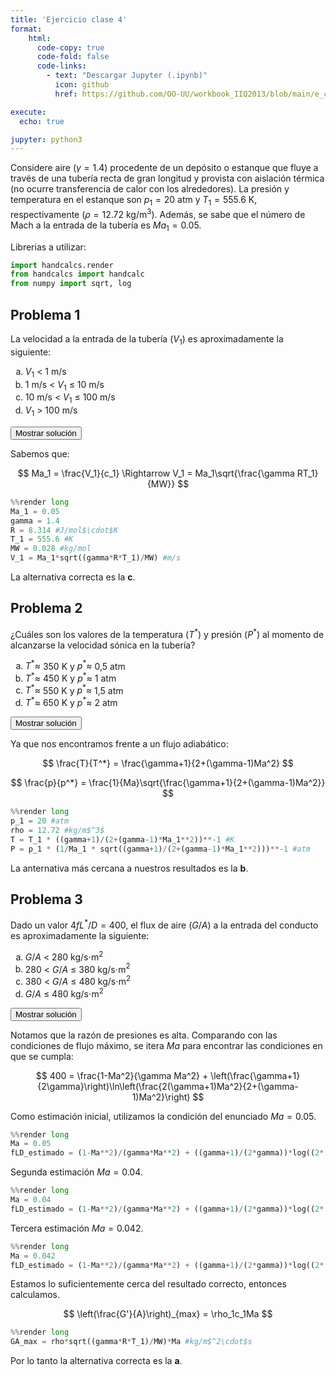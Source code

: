 ```yaml
---
title: 'Ejercicio clase 4'
format:
    html: 
      code-copy: true
      code-fold: false
      code-links: 
        - text: "Descargar Jupyter (.ipynb)"
          icon: github
          href: https://github.com/OO-UU/workbook_IIQ2013/blob/main/e_clase/jupyter/IIQ2013_C4.ipynb

execute: 
  echo: true

jupyter: python3
---
```



Considere aire ($\gamma = 1.4$) procedente de un depósito o estanque que fluye a través de una tubería recta de gran longitud y provista con aislación térmica (no ocurre transferencia de calor con los alrededores). La presión y temperatura en el estanque son $p_1 = 20~\text{atm}$ y $T_1 = 555.6~\text{K}$, respectivamente ($\rho = 12.72 \text{~kg/m}^3$). Además, se sabe que el número de Mach a la entrada de la tubería es $Ma_1 = 0.05$.

Librerias a utilizar:

```python
import handcalcs.render
from handcalcs import handcalc
from numpy import sqrt, log
```

## Problema 1

La velocidad a la entrada de la tubería ($V_1$) es aproximadamente la siguiente:

(a) $V_1$ < 1 m/s \
(b) 1 m/s < $V_1$ ≤ 10 m/s \
(c) 10 m/s < $V_1$ ≤ 100 m/s \
(d) $V_1$ > 100 m/s

<button class="btn btn-success" data-bs-toggle="collapse" href="#ec_2-1-sol" aria-expanded="false">Mostrar solución</button>

::: {#ec_2-1-sol .collapse .multi-collapse}

Sabemos que:

$$
Ma_1 = \frac{V_1}{c_1} \Rightarrow V_1 = Ma_1\sqrt{\frac{\gamma RT_1}{MW}}
$$

```python
%%render long
Ma_1 = 0.05
gamma = 1.4
R = 8.314 #J/mol$\cdot$K
T_1 = 555.6 #K
MW = 0.028 #kg/mol
V_1 = Ma_1*sqrt((gamma*R*T_1)/MW) #m/s
```

La alternativa correcta es la **c**.

:::

## Problema 2

¿Cuáles son los valores de la temperatura ($T^*$) y presión ($P^*$) al momento de alcanzarse la velocidad sónica en la tubería?

(a) $T^* \approx$ 350 K y $p^* \approx$ 0,5 atm \
(b) $T^* \approx$ 450 K y $p^* \approx$ 1 atm \
(c) $T^* \approx$ 550 K y $p^* \approx$ 1,5 atm \
(d) $T^* \approx$ 650 K y $p^* \approx$ 2 atm

<button class="btn btn-success" data-bs-toggle="collapse" href="#ec_2-1-sol" aria-expanded="false">Mostrar solución</button>

::: {#ec_2-1-sol .collapse .multi-collapse}

Ya que nos encontramos frente a un flujo adiabático:

$$
\frac{T}{T^*} = \frac{\gamma+1}{2+(\gamma-1)Ma^2}
$$

$$
\frac{p}{p^*} = \frac{1}{Ma}\sqrt{\frac{\gamma+1}{2+(\gamma-1)Ma^2}}
$$

```python
%%render long
p_1 = 20 #atm
rho = 12.72 #kg/m$^3$
T = T_1 * ((gamma+1)/(2+(gamma-1)*Ma_1**2))**-1 #K
P = p_1 * (1/Ma_1 * sqrt((gamma+1)/(2+(gamma-1)*Ma_1**2)))**-1 #atm
```

La anternativa más cercana a nuestros resultados es la **b**.

:::

## Problema 3

Dado un valor $4 f L^*/D = 400$, el flux de aire ($G/A$) a la entrada del conducto es aproximadamente la siguiente:

(a) $G/A$ < 280 kg/s$\cdot$m$^2$ \
(b) 280 < $G/A$ ≤ 380 kg/s$\cdot$m$^2$ \
(c) 380 < $G/A$ ≤ 480 kg/s$\cdot$m$^2$ \
(d) $G/A$ ≤ 480 kg/s$\cdot$m$^2$

<button class="btn btn-success" data-bs-toggle="collapse" href="#ec_2-1-sol" aria-expanded="false">Mostrar solución</button>

::: {#ec_2-1-sol .collapse .multi-collapse}

Notamos que la razón de presiones es alta. Comparando con las condiciones de flujo máximo, se itera $Ma$ para encontrar las condiciones en que se cumpla:

$$
400 = \frac{1-Ma^2}{\gamma Ma^2} + \left(\frac{\gamma+1}{2\gamma}\right)\ln\left(\frac{2(\gamma+1)Ma^2}{2+(\gamma-1)Ma^2}\right)
$$

Como estimación inicial, utilizamos la condición del enunciado $Ma = 0.05$.

```python
%%render long
Ma = 0.05
fLD_estimado = (1-Ma**2)/(gamma*Ma**2) + ((gamma+1)/(2*gamma))*log((2*(gamma+1)*Ma**2)/(2+(gamma-1)*Ma**2))
```

Segunda estimación $Ma = 0.04$.

```python
%%render long
Ma = 0.04
fLD_estimado = (1-Ma**2)/(gamma*Ma**2) + ((gamma+1)/(2*gamma))*log((2*(gamma+1)*Ma**2)/(2+(gamma-1)*Ma**2))
```

Tercera estimación $Ma = 0.042$.

```python
%%render long
Ma = 0.042
fLD_estimado = (1-Ma**2)/(gamma*Ma**2) + ((gamma+1)/(2*gamma))*log((2*(gamma+1)*Ma**2)/(2+(gamma-1)*Ma**2))
```

Estamos lo suficientemente cerca del resultado correcto, entonces calculamos.

$$
\left(\frac{G'}{A}\right)_{max} = \rho_1c_1Ma
$$

```python
%%render long
GA_max = rho*sqrt((gamma*R*T_1)/MW)*Ma #kg/m$^2\cdot$s
```

Por lo tanto la alternativa correcta es la **a**.
:::


